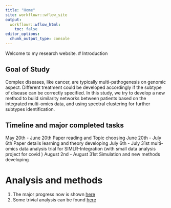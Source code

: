 ```yaml
---
title: "Home"
site: workflowr::wflow_site
output:
  workflowr::wflow_html:
    toc: false
editor_options:
  chunk_output_type: console
---
```


Welcome to my research website.
# Introduction

## Goal of Study

Complex diseases, like cancer, are typically multi-pathogenesis on genomic aspect. Different treatment could be developed accordingly if the subtype of disease can be correctly specified. In this study, we try to develop a new  method to build similarity networks between patients based on the integrated multi-omics data, and using spectral clustering for further subtypes identification.

## Timeline and major completed tasks
May 20th - June 20th Paper reading and Topic choosing
June 20th - July 6th Paper details learning and theory developing
July 6th - July 31st multi-omics data analysis trial for SIMLR-Integration (with small data analysis project for covid )
August 2nd - August 31st Simulation and new methods developing

# Analysis and methods 

1. The major progress now is shown [here](sim_report.html)
2. Some trivial analysis can be found [here](trivial_analysis.html)
